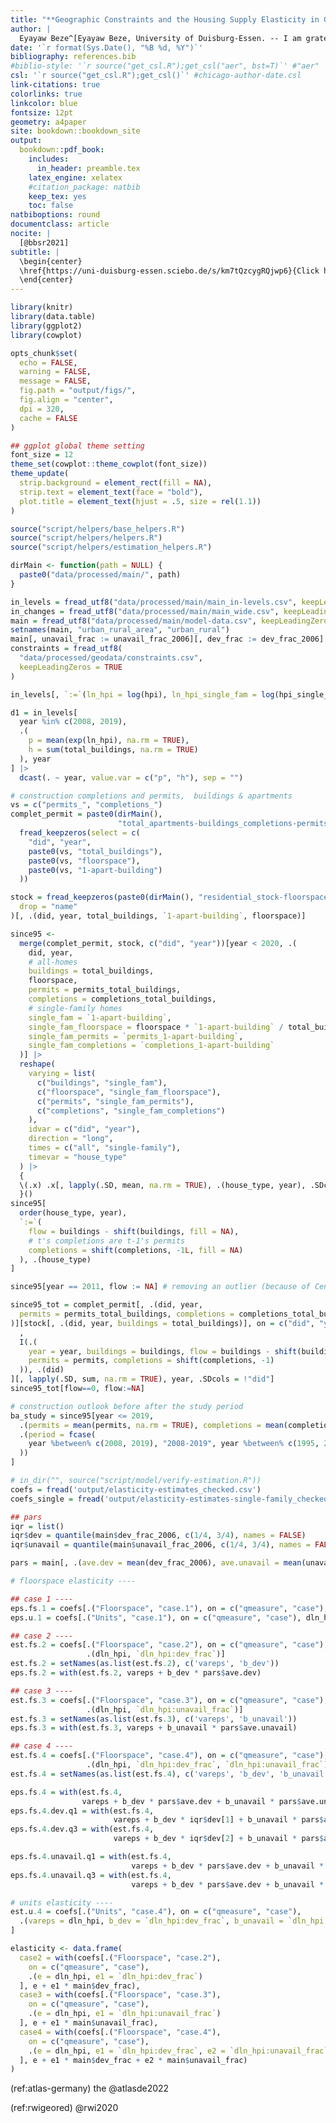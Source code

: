 ```yaml
---
title: "**Geographic Constraints and the Housing Supply Elasticity in Germany**"
author: |
  Eyayaw Beze^[Eyayaw Beze, University of Duisburg-Essen. -- I am grateful to my advisor, Tobias Seidel, for his insightful comments and guidance. I also thank Thomas Bauer, Nadine Riedel, Andreas Mense, and members of the Research Training Group (RTG) Regional Disparities \& Economic Policy, the Ruhr Graduate School in Economics (RGS Econ), and the Mercator School of Management, University of Duisburg-Essen, for helpful comments and discussions. Finally, I am highly grateful for the financial support from the Stiftung Mercator via the RGS Econ. -- All correspondence to: Eyayaw Beze, University of Duisburg-Essen, Lotharstr. 65, 47057 Duisburg, Germany, e-mail: eyayaw.beze\@uni-due.de]
date: '`r format(Sys.Date(), "%B %d, %Y")`'
bibliography: references.bib
#biblio-style: '`r source("get_csl.R");get_csl("aer", bst=T)`' #"aer"
csl: '`r source("get_csl.R");get_csl()`' #chicago-author-date.csl
link-citations: true
colorlinks: true
linkcolor: blue
fontsize: 12pt
geometry: a4paper
site: bookdown::bookdown_site
output:
  bookdown::pdf_book:
    includes:
      in_header: preamble.tex
    latex_engine: xelatex
    #citation_package: natbib
    keep_tex: yes
    toc: false
natbiboptions: round
documentclass: article
nocite: |
  [@bbsr2021]
subtitle: |
  \begin{center}
  \href{https://uni-duisburg-essen.sciebo.de/s/km7tQzcygRQjwp6}{Click here for the latest version.}
  \end{center}
---
```


```r
library(knitr)
library(data.table)
library(ggplot2)
library(cowplot)

opts_chunk$set(
  echo = FALSE,
  warning = FALSE,
  message = FALSE,
  fig.path = "output/figs/",
  fig.align = "center",
  dpi = 320,
  cache = FALSE
)

## ggplot global theme setting
font_size = 12
theme_set(cowplot::theme_cowplot(font_size))
theme_update(
  strip.background = element_rect(fill = NA),
  strip.text = element_text(face = "bold"),
  plot.title = element_text(hjust = .5, size = rel(1.1))
)

source("script/helpers/base_helpers.R")
source("script/helpers/helpers.R")
source("script/helpers/estimation_helpers.R")

dirMain <- function(path = NULL) {
  paste0("data/processed/main/", path)
}
```

```r
in_levels = fread_utf8("data/processed/main/main_in-levels.csv", keepLeadingZeros = TRUE)
in_changes = fread_utf8("data/processed/main/main_wide.csv", keepLeadingZeros = TRUE)
main = fread_utf8("data/processed/main/model-data.csv", keepLeadingZeros = TRUE)
setnames(main, "urban_rural_area", "urban_rural")
main[, unavail_frac := unavail_frac_2006][, dev_frac := dev_frac_2006]
constraints = fread_utf8(
  "data/processed/geodata/constraints.csv",
  keepLeadingZeros = TRUE
)

in_levels[, `:=`(ln_hpi = log(hpi), ln_hpi_single_fam = log(hpi_single_fam))]
```

```r
d1 = in_levels[
  year %in% c(2008, 2019),
  .(
    p = mean(exp(ln_hpi), na.rm = TRUE),
    h = sum(total_buildings, na.rm = TRUE)
  ), year
] |>
  dcast(. ~ year, value.var = c("p", "h"), sep = "")
```

```r
# construction completions and permits,  buildings & apartments
vs = c("permits_", "completions_")
complet_permit = paste0(dirMain(),
                        "total_apartments-buildings_completions-permits.csv") |>
  fread_keepzeros(select = c(
    "did", "year",
    paste0(vs, "total_buildings"),
    paste0(vs, "floorspace"),
    paste0(vs, "1-apart-building")
  ))

stock = fread_keepzeros(paste0(dirMain(), "residential_stock-floorspace.csv"),
  drop = "name"
)[, .(did, year, total_buildings, `1-apart-building`, floorspace)]

since95 <-
  merge(complet_permit, stock, c("did", "year"))[year < 2020, .(
    did, year,
    # all-homes
    buildings = total_buildings,
    floorspace,
    permits = permits_total_buildings,
    completions = completions_total_buildings,
    # single-family homes
    single_fam = `1-apart-building`,
    single_fam_floorspace = floorspace * `1-apart-building` / total_buildings,
    single_fam_permits = `permits_1-apart-building`,
    single_fam_completions = `completions_1-apart-building`
  )] |>
  reshape(
    varying = list(
      c("buildings", "single_fam"),
      c("floorspace", "single_fam_floorspace"),
      c("permits", "single_fam_permits"),
      c("completions", "single_fam_completions")
    ),
    idvar = c("did", "year"),
    direction = "long",
    times = c("all", "single-family"),
    timevar = "house_type"
  ) |> 
  {
  \(.x) .x[, lapply(.SD, mean, na.rm = TRUE), .(house_type, year), .SDcols = !"did"]
  }()
since95[
  order(house_type, year),
  `:=`(
    flow = buildings - shift(buildings, fill = NA),
    # t's completions are t-1's permits
    completions = shift(completions, -1L, fill = NA)
  ), .(house_type)
]

since95[year == 2011, flow := NA] # removing an outlier (because of Census 2011)

since95_tot = complet_permit[, .(did, year,
  permits = permits_total_buildings, completions = completions_total_buildings
)][stock[, .(did, year, buildings = total_buildings)], on = c("did", "year")][
  ,
  I(.(
    year = year, buildings = buildings, flow = buildings - shift(buildings),
    permits = permits, completions = shift(completions, -1)
  )), .(did)
][, lapply(.SD, sum, na.rm = TRUE), year, .SDcols = !"did"] 
since95_tot[flow==0, flow:=NA]
```

```r
# construction outlook before after the study period
ba_study = since95[year <= 2019,
  .(permits = mean(permits, na.rm = TRUE), completions = mean(completions, na.rm = TRUE)),
  .(period = fcase(
    year %between% c(2008, 2019), "2008-2019", year %between% c(1995, 2007), "1995-2007"
  ))
]
```

```r
# in_dir("", source("script/model/verify-estimation.R"))
coefs = fread('output/elasticity-estimates_checked.csv')
coefs_single = fread('output/elasticity-estimates-single-family_checked.csv')
```

```r
## pars
iqr = list()
iqr$dev = quantile(main$dev_frac_2006, c(1/4, 3/4), names = FALSE)
iqr$unavail = quantile(main$unavail_frac_2006, c(1/4, 3/4), names = FALSE)

pars = main[, .(ave.dev = mean(dev_frac_2006), ave.unavail = mean(unavail_frac_2006))]

# floorspace elasticity ----

## case 1 ----
eps.fs.1 = coefs[.("Floorspace", "case.1"), on = c("qmeasure", "case"), dln_hpi]
eps.u.1 = coefs[.("Units", "case.1"), on = c("qmeasure", "case"), dln_hpi]

## case 2 ----
est.fs.2 = coefs[.("Floorspace", "case.2"), on = c("qmeasure", "case"), 
                 .(dln_hpi, `dln_hpi:dev_frac`)]
est.fs.2 = setNames(as.list(est.fs.2), c('vareps', 'b_dev'))
eps.fs.2 = with(est.fs.2, vareps + b_dev * pars$ave.dev)

## case 3 ----
est.fs.3 = coefs[.("Floorspace", "case.3"), on = c("qmeasure", "case"), 
                 .(dln_hpi, `dln_hpi:unavail_frac`)]
est.fs.3 = setNames(as.list(est.fs.3), c('vareps', 'b_unavail'))
eps.fs.3 = with(est.fs.3, vareps + b_unavail * pars$ave.unavail)

## case 4 ----
est.fs.4 = coefs[.("Floorspace", "case.4"), on = c("qmeasure", "case"), 
                 .(dln_hpi, `dln_hpi:dev_frac`, `dln_hpi:unavail_frac`)]
est.fs.4 = setNames(as.list(est.fs.4), c('vareps', 'b_dev', 'b_unavail'))

eps.fs.4 = with(est.fs.4, 
                vareps + b_dev * pars$ave.dev + b_unavail * pars$ave.unavail)
eps.fs.4.dev.q1 = with(est.fs.4, 
                       vareps + b_dev * iqr$dev[1] + b_unavail * pars$ave.unavail)
eps.fs.4.dev.q3 = with(est.fs.4, 
                       vareps + b_dev * iqr$dev[2] + b_unavail * pars$ave.unavail)

eps.fs.4.unavail.q1 = with(est.fs.4, 
                           vareps + b_dev * pars$ave.dev + b_unavail * iqr$unavail[1])
eps.fs.4.unavail.q3 = with(est.fs.4, 
                           vareps + b_dev * pars$ave.dev + b_unavail * iqr$unavail[2])

# units elasticity ----
est.u.4 = coefs[.("Units", "case.4"), on = c("qmeasure", "case"),
  .(vareps = dln_hpi, b_dev = `dln_hpi:dev_frac`, b_unavail = `dln_hpi:unavail_frac`)
]

```

```r
elasticity <- data.frame(
  case2 = with(coefs[.("Floorspace", "case.2"),
    on = c("qmeasure", "case"),
    .(e = dln_hpi, e1 = `dln_hpi:dev_frac`)
  ], e + e1 * main$dev_frac),
  case3 = with(coefs[.("Floorspace", "case.3"),
    on = c("qmeasure", "case"),
    .(e = dln_hpi, e1 = `dln_hpi:unavail_frac`)
  ], e + e1 * main$unavail_frac),
  case4 = with(coefs[.("Floorspace", "case.4"),
    on = c("qmeasure", "case"),
    .(e = dln_hpi, e1 = `dln_hpi:dev_frac`, e2 = `dln_hpi:unavail_frac`)
  ], e + e1 * main$dev_frac + e2 * main$unavail_frac)
)
```

(ref:atlas-germany) the @atlasde2022

(ref:rwigeored) @rwi2020

